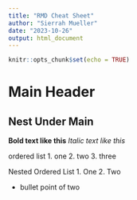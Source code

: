 ```yaml
---
title: "RMD Cheat Sheet"
author: "Sierrah Mueller"
date: "2023-10-26"
output: html_document
---
```


```r
knitr::opts_chunk$set(echo = TRUE)
```

# Main Header {.tabset}

## Nest Under Main

**Bold text like this**
*Italic text like this*

ordered list 
1. one 
2. two
3. three


Nested Ordered List
1. One
2. Two

- bullet point of two




